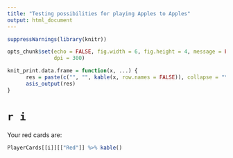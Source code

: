 ```yaml
---
title: "Testing possibilities for playing Apples to Apples"
output: html_document
---
```


```r
suppressWarnings(library(knitr))

opts_chunk$set(echo = FALSE, fig.width = 6, fig.height = 4, message = FALSE, warning = FALSE,
               dpi = 300)

knit_print.data.frame = function(x, ...) {
      res = paste(c("", "", kable(x, row.names = FALSE)), collapse = "\n")
      asis_output(res)
}


```

# `r i`

Your red cards are:  

```r

PlayerCards[[i]][["Red"]] %>% kable()

```

